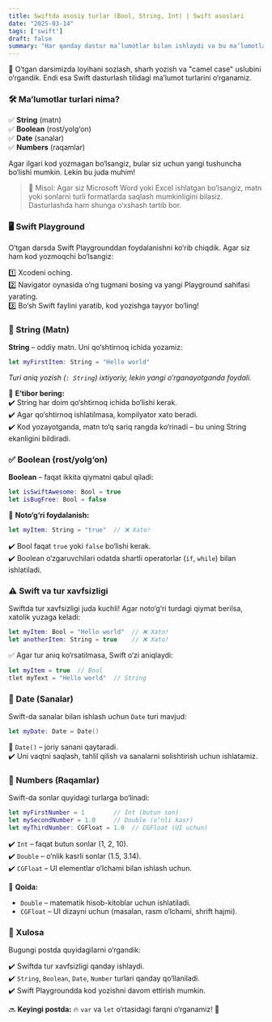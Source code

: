 ```yaml
---
title: Swiftda asosiy turlar (Bool, String, Int) | Swift asoslari
date: "2025-03-14"
tags: ['swift']
draft: false
summary: "Har qanday dastur ma’lumotlar bilan ishlaydi va bu ma’lumotlar ma’lum bir turga ega bo‘ladi. Bugun quyidagi asosiy turlar bilan tanishamiz"
---
```


🎉 O‘tgan darsimizda loyihani sozlash, sharh yozish va "camel case" uslubini o‘rgandik. Endi esa Swift dasturlash tilidagi ma’lumot turlarini o‘rganamiz.

### 🛠 Ma’lumotlar turlari nima?

✅ **String** (matn)  
✅ **Boolean** (rost/yolg‘on)  
✅ **Date** (sanalar)  
✅ **Numbers** (raqamlar)  

Agar ilgari kod yozmagan bo‘lsangiz, bular siz uchun yangi tushuncha bo‘lishi mumkin. Lekin bu juda muhim!

> 📌 Misol: Agar siz Microsoft Word yoki Excel ishlatgan bo‘lsangiz, matn yoki sonlarni turli formatlarda saqlash mumkinligini bilasiz. Dasturlashda ham shunga o‘xshash tartib bor.

### 🖥 Swift Playground

O‘tgan darsda Swift Playgrounddan foydalanishni ko‘rib chiqdik. Agar siz ham kod yozmoqchi bo‘lsangiz:

1️⃣ Xcodeni oching.  
2️⃣ Navigator oynasida o‘ng tugmani bosing va yangi Playground sahifasi yarating.  
3️⃣ Bo‘sh Swift faylini yaratib, kod yozishga tayyor bo‘ling!  

### 📌 String (Matn)

**String** – oddiy matn. Uni qo‘shtirnoq ichida yozamiz:

```swift
let myFirstItem: String = "Hello world"
```

_Turi aniq yozish (`: String`) ixtiyoriy, lekin yangi o‘rganayotganda foydali._

📝 **E’tibor bering:**  
✔️ String har doim qo‘shtirnoq ichida bo‘lishi kerak.  
✔️ Agar qo‘shtirnoq ishlatilmasa, kompilyator xato beradi.  
✔️ Kod yozayotganda, matn to‘q sariq rangda ko‘rinadi – bu uning String ekanligini bildiradi.  

### ✅ Boolean (rost/yolg‘on)

**Boolean** – faqat ikkita qiymatni qabul qiladi:

```swift
let isSwiftAwesome: Bool = true
let isBugFree: Bool = false
```

📌 **Noto‘g‘ri foydalanish:**

```swift
let myItem: String = "true"  // ❌ Xato!
```

✔️ Bool faqat `true` yoki `false` bo‘lishi kerak.  
✔️ Boolean o‘zgaruvchilari odatda shartli operatorlar (`if`, `while`) bilan ishlatiladi.  

### ⚠️ Swift va tur xavfsizligi

Swiftda tur xavfsizligi juda kuchli! Agar noto‘g‘ri turdagi qiymat berilsa, xatolik yuzaga keladi:

```swift
let myItem: Bool = "Hello world"  // ❌ Xato!
let anotherItem: String = true    // ❌ Xato!
```

✅ Agar tur aniq ko‘rsatilmasa, Swift o‘zi aniqlaydi:

```swift
let myItem = true  // Bool
tlet myText = "Hello world"  // String
```

### 📆 Date (Sanalar)

Swift-da sanalar bilan ishlash uchun `Date` turi mavjud:

```swift
let myDate: Date = Date()
```

📌 `Date()` – joriy sanani qaytaradi.  
✔️ Uni vaqtni saqlash, tahlil qilish va sanalarni solishtirish uchun ishlatamiz.  

### 🔢 Numbers (Raqamlar)

Swift-da sonlar quyidagi turlarga bo‘linadi:

```swift
let myFirstNumber = 1        // Int (butun son)
let mySecondNumber = 1.0     // Double (o‘nli kasr)
let myThirdNumber: CGFloat = 1.0  // CGFloat (UI uchun)
```

✔️ `Int` – faqat butun sonlar (1, 2, 10).  
✔️ `Double` – o‘nlik kasrli sonlar (1.5, 3.14).  
✔️ `CGFloat` – UI elementlar o‘lchami bilan ishlash uchun.  

📌 **Qoida:**  
- `Double` – matematik hisob-kitoblar uchun ishlatiladi.  
- `CGFloat` – UI dizayni uchun (masalan, rasm o‘lchami, shrift hajmi).  

### 🎯 Xulosa

Bugungi postda quyidagilarni o‘rgandik:

✔️ Swiftda tur xavfsizligi qanday ishlaydi.  
✔️ `String`, `Boolean`, `Date`, `Number` turlari qanday qo‘llaniladi.  
✔️ Swift Playgroundda kod yozishni davom ettirish mumkin.  

🔜 **Keyingi postda:** 🔥 `var` va `let` o‘rtasidagi farqni o‘rganamiz! 🚀
